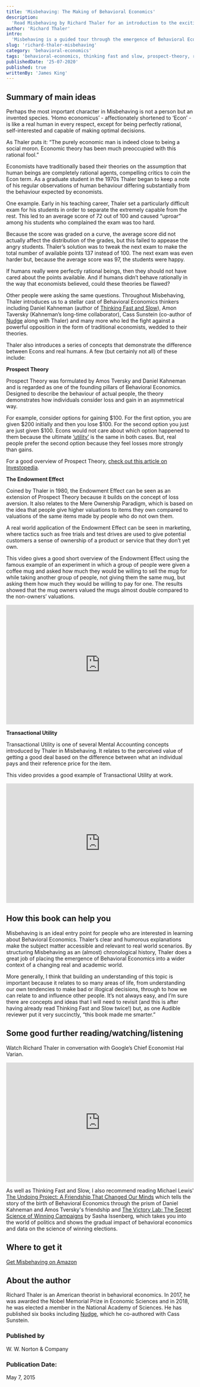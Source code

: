 ```yaml
---
title: 'Misbehaving: The Making of Behavioral Economics'
description:
  'Read Misbehaving by Richard Thaler for an introduction to the exciting world of Behavioral Economics and learn about how human decision-making is usually anything but rational.'
author: 'Richard Thaler'
intro:
  'Misbehaving is a guided tour through the emergence of Behavioral Economics as a serious economic discipline, written by one of its most respected figures. The title relates to Thaler’s core theme: people do not act in the ultra rational way that traditional economic theory assumes. Instead, they ‘misbehave’ by making irrational decisions in predictable ways. This is the story of a sometimes vicious battle between traditional economists and the growing school of behavioral economists to which Thaler belongs, told in an understandable way with a good dose of humour thrown in as well.'
slug: 'richard-thaler-misbehaving'
category: 'behavioral-economics'
tags: 'behavioral-economics, thinking fast and slow, prospect-theory, richard thaler'
publishedDate: '25-07-2020'
published: true
writtenBy: 'James King'
---
```


## Summary of main ideas

Perhaps the most important character in Misbehaving is not a person but an invented species. ‘Homo economicus’ - affectionately shortened to ‘Econ’ - is like a real human in every respect, except for being perfectly rational, self-interested and capable of making optimal decisions.

As Thaler puts it: “The purely economic man is indeed close to being a social moron. Economic theory has been much preoccupied with this rational fool.”

Economists have traditionally based their theories on the assumption that human beings are completely rational agents, compelling critics to coin the Econ term. As a graduate student in the 1970s Thaler began to keep a note of his regular observations of human behaviour differing substantially from the behaviour expected by economists. 

One example. Early in his teaching career, Thaler set a particularly difficult exam for his students in order to separate the extremely capable from the rest. This led to an average score of 72 out of 100 and caused “uproar” among his students who complained the exam was too hard. 

Because the score was graded on a curve, the average score did not actually affect the distribution of the grades, but this failed to appease the angry students. Thaler’s solution was to tweak the next exam to make the total number of available points 137 instead of 100. The next exam was even harder but, because the average score was 97, the students were happy. 

If humans really were perfectly rational beings, then they should not have cared about the points available. And if humans didn’t behave rationally in the way that economists believed, could these theories be flawed?

Other people were asking the same questions. Throughout Misbehaving, Thaler introduces us to a stellar cast of Behavioral Economics thinkers including Daniel Kahneman (author of [Thinking Fast and Slow](https://www.amazon.com/Thinking-Fast-Slow-Daniel-Kahneman/dp/0374533555/ref=sr_1_1?dchild=1&keywords=Thinking+Fast+and+Slow&qid=1595680819&s=books&sr=1-1)), Amon Taversky (Kahneman’s long-time collaborator), Cass Sunstein (co-author of [Nudge](https://www.amazon.com/Nudge-Improving-Decisions-Health-Happiness/dp/014311526X) along with Thaler) and many more who led the fight against a powerful opposition in the form of traditional economists, wedded to their theories.

Thaler also introduces a series of concepts that demonstrate the difference between Econs and real humans. A few (but certainly not all) of these include:

**Prospect Theory** 

Prospect Theory was formulated by Amos Tversky and Daniel Kahneman and is regarded as one of the founding pillars of Behavioral Economics. Designed to describe the behaviour of actual people, the theory demonstrates how individuals consider loss and gain in an asymmetrical way. 

For example, consider options for gaining $100. For the first option, you are given $200 initially and then you lose $100. For the second option you just are just given $100. Econs would not care about which option happened to them because the ultimate [‘utility’](https://en.wikipedia.org/wiki/Utility) is the same in both cases. But, real people prefer the second option because they feel losses more strongly than gains.

For a good overview of Prospect Theory, [check out this article on Investopedia](https://www.investopedia.com/terms/p/prospecttheory.asp).

**The Endowment Effect**

Coined by Thaler in 1980, the Endowment Effect can be seen as an extension of Prospect Theory because it builds on the concept of loss aversion. It also relates to the Mere Ownership Paradigm, which is based on the idea that people give higher valuations to items they own compared to valuations of the same items made by people who do not own them.

A real world application of the Endowment Effect can be seen in marketing, where tactics such as free trials and test drives are used to give potential customers a sense of ownership of a product or service that they don’t yet own.

This video gives a good short overview of the Endowment Effect using the famous example of an experiment in which a group of people were given a coffee mug and asked how much they would be willing to sell the mug for while taking another group of people, not giving them the same mug, but asking them how much they would be willing to pay for one. The results showed that the mug owners valued the mugs almost double compared to the non-owners’ valuations.
<br />
<iframe
  width="100%"
  height="320px"
  src="https://www.youtube.com/embed/bvjoIAhaIxI"
  frameBorder="0"
  allow="accelerometer; autoplay; encrypted-media; gyroscope; picture-in-picture"
  allowFullScreen
></iframe>

**Transactional Utility**

Transactional Utility is one of several Mental Accounting concepts introduced by Thaler in Misbehaving. It relates to the perceived value of getting a good deal based on the difference between what an individual pays and their reference price for the item. 

This video provides a good example of Transactional Utility at work.
<br />
<iframe
  width="100%"
  height="320px"
  src="https://www.youtube.com/embed/hcv02NCdVjk"
  frameBorder="0"
  allow="accelerometer; autoplay; encrypted-media; gyroscope; picture-in-picture"
  allowFullScreen
></iframe>


## How this book can help you

Misbehaving is an ideal entry point for people who are interested in learning about Behavioral Economics. Thaler’s clear and humorous explanations make the subject matter accessible and relevant to real world scenarios. By structuring Misbehaving as an (almost) chronological history, Thaler does a great job of placing the emergence of Behavioral Economics into a wider context of a changing real and academic world.

More generally, I think that building an understanding of this topic is important because it relates to so many areas of life, from understanding our own tendencies to make bad or illogical decisions, through to how we can relate to and influence other people. It’s not always easy, and I’m sure there are concepts and ideas that I will need to revisit (and this is after having already read Thinking Fast and Slow twice!) but, as one Audible reviewer put it very succinctly, “this book made me smarter.”

## Some good further reading/watching/listening

Watch Richard Thaler in conversation with Google’s Chief Economist Hal Varian.
<br />
<iframe
  width="100%"
  height="320px"
  src="https://www.youtube.com/embed/42qbHeFxdzE"
  frameBorder="0"
  allow="accelerometer; autoplay; encrypted-media; gyroscope; picture-in-picture"
  allowFullScreen
></iframe>

As well as Thinking Fast and Slow, I also recommend reading Michael Lewis' [The Undoing Project: A Friendship That Changed Our Minds](https://www.amazon.com/Undoing-Project-Friendship-Changed-Minds/dp/0393354776/ref=sr_1_1?dchild=1&keywords=the+undoing+project&qid=1595682838&s=books&sr=1-1) which tells the story of the birth of Behavioral Economics through the prism of Daniel Kahneman and Amos Tversky's friendship and [The Victory Lab: The Secret Science of Winning Campaigns](https://www.amazon.com/Victory-Lab-Science-Winning-Campaigns/dp/0307954803) by Sasha Issenberg, which takes you into the world of politics and shows the gradual impact of behavioral economics and data on the science of winning elections.


## Where to get it

[Get Misbehaving on Amazon](https://www.amazon.com/Misbehaving-Richard-Thaler-audiobook/dp/B00VQTALSA/ref=sr_1_1?crid=2JLK24O4YZ7BX&dchild=1&keywords=misbehaving+richard+thaler&qid=1595679693&sprefix=misbe%2Caps%2C231&sr=8-1)
## About the author

Richard Thaler is an American theorist in behavioral economics. In 2017, he was awarded the Nobel Memorial Prize in Economic Sciences and in 2018, he was elected a member in the National Academy of Sciences. He has published six books including [Nudge](https://www.amazon.com/Nudge-Improving-Decisions-Health-Happiness/dp/014311526X/ref=sr_1_1?dchild=1&keywords=nudge&qid=1595682513&s=books&sr=1-1), which he co-authored with Cass Sunstein.

### Published by

W. W. Norton & Company

### Publication Date:

May 7, 2015
